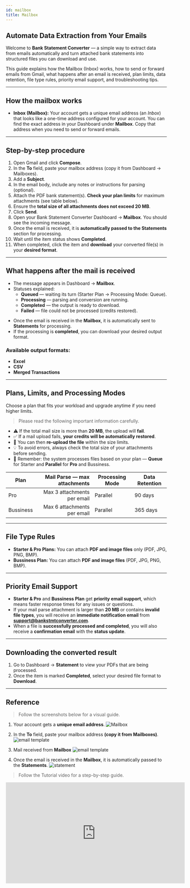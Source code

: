```yaml
---
id: mailbox
title: Mailbox
---
```


## Automate Data Extraction from Your Emails

Welcome to **Bank Statement Converter** — a simple way to extract data from emails automatically and turn attached bank statements into structured files you can download and use.

This guide explains how the Mailbox (Inbox) works, how to send or forward emails from Gmail, what happens after an email is received, plan limits, data retention, file type rules, priority email support, and troubleshooting tips.

---

## How the mailbox works

* **Inbox (Mailbox):** Your account gets a unique email address (an *Inbox*) that looks like a one-time address configured for your account. You can find the exact address in your Dashboard under **Mailbox**. Copy that address when you need to send or forward emails.

---

## Step-by-step procedure

1. Open Gmail and click **Compose**.
2. In the **To** field, paste your mailbox address (copy it from Dashboard → Mailboxes).
3. Add a **Subject**.
4. In the email body, include any notes or instructions for parsing (optional).
5. Attach the PDF bank statement(s). **Check your plan limits** for maximum attachments (see table below).
6. Ensure the **total size of all attachments does not exceed 20 MB**.
7. Click **Send**.
8. Open your Bank Statement Converter Dashboard → **Mailbox**. You should see the incoming message.
9. Once the email is received, it is **automatically passed to the Statements** section for processing.
10. Wait until the item status shows **Completed**.
11. When completed, click the item and **download** your converted file(s) in your **desired format**.

---

## What happens after the mail is received

* The message appears in Dashboard → **Mailbox**.
* Statuses explained:
  * **Queued** — waiting its turn (Starter Plan → Processing Mode: Queue).
  * **Processing** — parsing and conversion are running.
  * **Completed** — the output is ready to download.
  * **Failed** — file could not be processed (credits restored).

- Once the email is received in the **Mailbox**, it is automatically sent to **Statements** for processing.
- If the processing is **completed**, you can download your desired output format.

### Available output formats:
- **Excel**
- **CSV**
- **Merged Transactions**

---

## Plans, Limits, and Processing Modes

Choose a plan that fits your workload and upgrade anytime if you need higher limits.

>Please read the following important information carefully.

- ⚠️ If the total mail size is more than **20 MB**, the upload will **fail**.
- ✅ If a mail upload fails, **your credits will be automatically restored**.
- 🔄 You can then **re-upload the file** within the size limits.
- 💡 To avoid errors, always check the total size of your attachments before sending.
- 📌 Remember: the system processes files based on your plan — **Queue** for Starter and **Parallel** for **Pro** and Bussiness.

| Plan       | Mail Parse — max attachments | Processing Mode | Data Retention |
| ---------- | ---------------------------: | --------------- | -------------- |
| Pro        | Max 3 attachments per email  | Parallel        | 90 days        |
| Bussiness  | Max 6 attachments per email  | Parallel        | 365 days       |

---

## File Type Rules

- **Starter & Pro Plans:** You can attach **PDF and image files** only (PDF, JPG, PNG, BMP).
- **Bussiness Plan:** You can attach **PDF and image files** (PDF, JPG, PNG, BMP).

---

## Priority Email Support

- **Starter & Pro** and **Bussiness Plan** get **priority email support**, which means faster response times for any issues or   questions.
- If your mail parse attachment is larger than **20 MB** or contains **invalid file types**, you will receive an **immediate notification email** from **support@bankstmtconverter.com**.
- When a file is **successfully processed and completed**, you will also receive a **confirmation email** with the **status update**.

---

## Downloading the converted result

1. Go to Dashboard → **Statement** to view your PDFs that are being processed.
2. Once the item is marked **Completed**, select your desired file format to **Download**.

---

## Reference


>Follow the screenshots below for a visual guide.


1. Your account gets a **unique email address**.
    ![Mailbox](/images/mailboxdashboard.png)

2. In the **To** field, paste your mailbox address **(copy it from Mailboxes)**.
    ![email template](/images/emailtemplate.png)

3. Mail received from **Mailbox**
   ![email template](/images/mailreceived.png)

4. Once the email is received in the **Mailbox**, it is automatically passed to the **Statements**.
   ![statement](/images/statements.png)


>Follow the Tutorial video for a step-by-step guide.

<iframe width="560" height="315" src="https://www.youtube.com/embed/KxluH-dPcjs?si=Sv9r5i4Keqwy4mxT" title="YouTube video player" frameborder="0" allow="accelerometer; autoplay; clipboard-write; encrypted-media; gyroscope; picture-in-picture; web-share" referrerpolicy="strict-origin-when-cross-origin" allowfullscreen></iframe>



